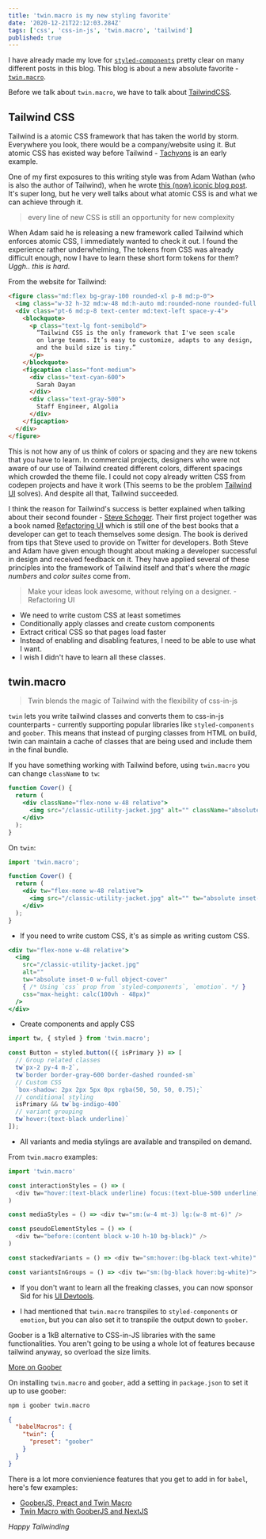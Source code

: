 ```yaml
---
title: 'twin.macro is my new styling favorite'
date: '2020-12-21T22:12:03.284Z'
tags: ['css', 'css-in-js', 'twin.macro', 'tailwind']
published: true
---
```

I have already made my love for [`styled-components`](https://www.styled-components.com/) pretty clear on many different posts in this blog. This blog is about a new absolute favorite - [`twin.macro`](https://github.com/ben-rogerson/twin.macro).

Before we talk about `twin.macro`, we have to talk about [TailwindCSS](https://tailwindcss.com/).

## Tailwind CSS

Tailwind is a atomic CSS framework that has taken the world by storm. Everywhere you look, there would be a company/website using it. But atomic CSS has existed way before Tailwind - [Tachyons](http://tachyons.io/) is an early example.

One of my first exposures to this writing style was from Adam Wathan (who is also the author of Tailwind), when he wrote [this (now) iconic blog post](https://adamwathan.me/css-utility-classes-and-separation-of-concerns/). It's super long, but he very well talks about what atomic CSS is and what we can achieve through it. 

> every line of new CSS is still an opportunity for new complexity

When Adam said he is releasing a new framework called Tailwind which enforces atomic CSS, I immediately wanted to check it out. I found the experience rather underwhelming, The tokens from CSS was already difficult enough, now I have to learn these short form tokens for them? _Uggh.. this is hard._ 

From the website for Tailwind:

```html
<figure class="md:flex bg-gray-100 rounded-xl p-8 md:p-0">
  <img class="w-32 h-32 md:w-48 md:h-auto md:rounded-none rounded-full mx-auto" src="/sarah-dayan.jpg" alt="" width="384" height="512">
  <div class="pt-6 md:p-8 text-center md:text-left space-y-4">
    <blockquote>
      <p class="text-lg font-semibold">
        “Tailwind CSS is the only framework that I've seen scale
        on large teams. It’s easy to customize, adapts to any design,
        and the build size is tiny.”
      </p>
    </blockquote>
    <figcaption class="font-medium">
      <div class="text-cyan-600">
        Sarah Dayan
      </div>
      <div class="text-gray-500">
        Staff Engineer, Algolia
      </div>
    </figcaption>
  </div>
</figure>
```

This is not how any of us think of colors or spacing and they are new tokens that you have to learn. In commercial projects, designers who were not aware of our use of Tailwind created different colors, different spacings which crowded the theme file. I could not copy already written CSS from codepen projects and have it work (This seems to be the problem [Tailwind UI](https://tailwindui.com/) solves). And despite all that, Tailwind succeeded. 

I think the reason for Tailwind's success is better explained when talking about their second founder - [Steve Schoger](https://www.steveschoger.com/). Their first project together was a book named [Refactoring UI](https://refactoringui.com/book/) which is still one of the best books that a developer can get to teach themselves some design. The book is derived from tips that Steve used to provide on Twitter for developers. Both Steve and Adam have given enough thought about making a developer successful in design and received feedback on it. They have applied several of these principles into the framework of Tailwind itself and that's where the _magic numbers_ and _color suites_ come from.

> Make your ideas look awesome, without relying on a designer. - Refactoring UI

* We need to write custom CSS at least sometimes 
* Conditionally apply classes and create custom components
* Extract critical CSS so that pages load faster
* Instead of enabling and disabling features, I need to be able to use what I want.
* I wish I didn't have to learn all these classes.

## twin.macro

> Twin blends the magic of Tailwind with the flexibility of css-in-js

`twin` lets you write tailwind classes and converts them to css-in-js counterparts - currently supporting popular libraries like `styled-components` and `goober`. This means that instead of purging classes from HTML on build, twin can maintain a cache of classes that are being used and include them in the final bundle. 

If you have something working with Tailwind before, using `twin.macro` you can change `className` to `tw`:

```jsx
function Cover() {
  return (
    <div className="flex-none w-48 relative">
      <img src="/classic-utility-jacket.jpg" alt="" className="absolute inset-0 w-full h-full object-cover" />
    </div>
  );
}
```

On `twin`:

```jsx
import 'twin.macro';

function Cover() {
  return (
    <div tw="flex-none w-48 relative">
      <img src="/classic-utility-jacket.jpg" alt="" tw="absolute inset-0 w-full h-full object-cover" />
    </div>
  );
}
```

* If you need to write custom CSS, it's as simple as writing custom CSS.

```jsx
<div tw="flex-none w-48 relative">
  <img 
    src="/classic-utility-jacket.jpg" 
    alt="" 
    tw="absolute inset-0 w-full object-cover" 
    { /* Using `css` prop from `styled-components`, `emotion`. */ }
    css="max-height: calc(100vh - 48px)"
  />
</div>
```

* Create components and apply CSS

```jsx
import tw, { styled } from 'twin.macro';

const Button = styled.button(({ isPrimary }) => [
  // Group related classes
  tw`px-2 py-4 m-2`,
  tw`border border-gray-600	border-dashed rounded-sm`
  // Custom CSS
  `box-shadow: 2px 2px 5px 0px rgba(50, 50, 50, 0.75);`
  // conditional styling
  isPrimary && tw`bg-indigo-400`
  // variant grouping
  tw`hover:(text-black underline)`
]);
```

* All variants and media stylings are available and transpiled on demand. 

From `twin.macro` examples:

```js
import 'twin.macro'

const interactionStyles = () => (
  <div tw="hover:(text-black underline) focus:(text-blue-500 underline)" />
)

const mediaStyles = () => <div tw="sm:(w-4 mt-3) lg:(w-8 mt-6)" />

const pseudoElementStyles = () => (
  <div tw="before:(content block w-10 h-10 bg-black)" />
)

const stackedVariants = () => <div tw="sm:hover:(bg-black text-white)" />

const variantsInGroups = () => <div tw="sm:(bg-black hover:bg-white)">
```

* If you don't want to learn all the freaking classes, you can now sponsor Sid for his [UI Devtools](https://ui-devtools.com/).

* I had mentioned that `twin.macro` transpiles to `styled-components` or `emotion`, but you can also set it to transpile the output down to `goober`.

Goober is a 1kB alternative to CSS-in-JS libraries with the same functionalities. You aren't going to be using a whole lot of features because tailwind anyway, so overload the size limits. 

[More on Goober](/replacing-sc-with-goober/)

On installing `twin.macro` and `goober`, add a setting in `package.json` to set it up to use goober:

```bash
npm i goober twin.macro
```

```json
{
  "babelMacros": {
    "twin": {
      "preset": "goober"
    }
  }
}
```

There is a lot more convienience features that you get to add in for `babel`, here's few examples:

* [GooberJS, Preact and Twin Macro](https://github.com/ben-rogerson/twin.examples/tree/master/preact-goober/)
* [Twin Macro with GooberJS and NextJS](https://github.com/agneym/next-goober-twin)

_Happy Tailwinding_